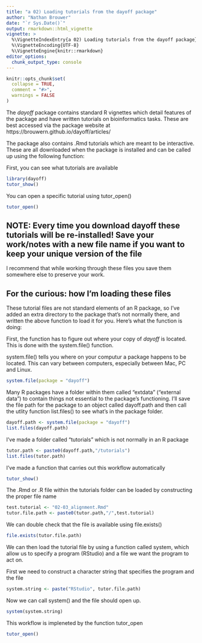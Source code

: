 ```yaml
---
title: "a 02) Loading tutorials from the dayoff package"
author: "Nathan Brouwer"
date: "`r Sys.Date()`"
output: rmarkdown::html_vignette
vignette: >
  %\VignetteIndexEntry{a 02) Loading tutorials from the dayoff package}
  %\VignetteEncoding{UTF-8}
  %\VignetteEngine{knitr::rmarkdown}
editor_options: 
  chunk_output_type: console
---
```


```r
knitr::opts_chunk$set(
  collapse = TRUE,
  comment = "#>",
  warnings = FALSE
)
```

The *dayoff* package contains standard R vignettes which detail features of the package and have written tutorials on bioinformatics tasks.  These are best accessed via the package website at https://brouwern.github.io/dayoff/articles/

The package also contains .Rmd tutorials which are meant to be interactive.  These are all downloaded when the package is installed and can be called up using the following function:

First, you can see what tutorials are available
```r
library(dayoff)
tutor_show()
```


You can open a specific tutorial using tutor_open()

```r
tutor_open()
```


## NOTE: Every time you download dayoff these tutorials will be re-installed! Save your work/notes with a new file name if you want to keep your unique version of the file

I recommend that while working through these files you save them somewhere else to preserve your work.



## For the curious: how I'm loading these files

These tutorial files are not standard elements of an R package, so I've added an extra directory to the package that's not normally there, and written the above function to load it for you.  Here's what the function is doing:

First, the function has to figure out where your copy of *dayoff* is located.  This is done with the system.file() function.

system.file() tells you where on your computur a package happens to be located.  This can vary between computers, especially between Mac, PC and Linux.

```r
system.file(package = "dayoff")
```


Many R packages have a folder within them called "extdata" ("external data") to contain things not essential to the package's functioning.  I'll save the file path for the package to an object called dayoff.path and then call the utlity function list.files() to see what's in the package folder.

```r
dayoff.path <- system.file(package = "dayoff")
list.files(dayoff.path)
```
 I've made a folder called "tutorials" which is not normally in an R package

```r
tutor.path <- paste0(dayoff.path,"/tutorials")
list.files(tutor.path)
```

I've made a function that carries out this workflow automatically
```r
tutor_show()
```


The .Rmd or .R file within the tutorials folder can be loaded by constructing the proper file name
```r
test.tutorial <- "02-03_alignment.Rmd"
tutor.file.path <- paste0(tutor.path,"/",test.tutorial)
```

We can double check that the file is available using file.exists()
```r
file.exists(tutor.file.path)
```

We can then load the tutorial file by using a function called system, which allow us to specify a program (RStudio) and a file we want the program to act on.

First we need to construct a character string that specifies the program and the file
```r
system.string <- paste("RStudio", tutor.file.path)
```

Now we can call system() and the file should open up.
```r
system(system.string)
```

This workflow is impleneted by the function tutor_open
```r
tutor_open()
```


